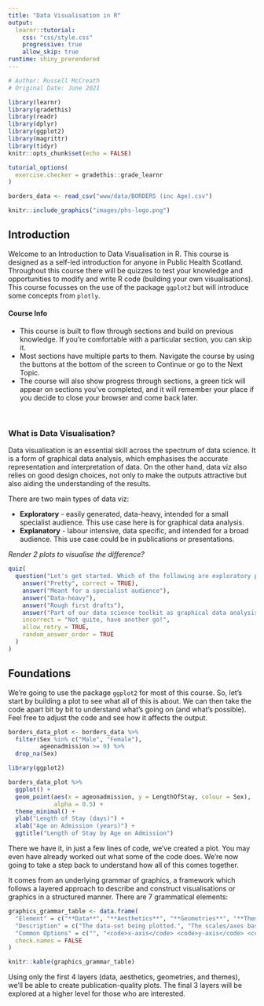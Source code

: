 ```yaml
---
title: "Data Visualisation in R"
output: 
  learnr::tutorial:
    css: "css/style.css"
    progressive: true
    allow_skip: true
runtime: shiny_prerendered
---
```


```r
# Author: Russell McCreath
# Original Date: June 2021

library(learnr)
library(gradethis)
library(readr)
library(dplyr)
library(ggplot2)
library(magrittr)
library(tidyr)
knitr::opts_chunk$set(echo = FALSE)

tutorial_options(
  exercise.checker = gradethis::grade_learnr
)

borders_data <- read_csv("www/data/BORDERS (inc Age).csv")

```

```r
knitr::include_graphics("images/phs-logo.png")
```


## Introduction

Welcome to an Introduction to Data Visualisation in R. This course is designed as a self-led introduction for anyone in Public Health Scotland. Throughout this course there will be quizzes to test your knowledge and opportunities to modify and write R code (building your own visualisations). This course focusses on the use of the package `ggplot2` but will introduce some concepts from `plotly`.

<div class="info_box">
  <h4>Course Info</h4>
  <ul>
    <li>This course is built to flow through sections and build on previous knowledge. If you're comfortable with a particular section, you can skip it.</li>
    <li>Most sections have multiple parts to them. Navigate the course by using the buttons at the bottom of the screen to Continue or go to the Next Topic.</li>
    <li>The course will also show progress through sections, a green tick will appear on sections you've completed, and it will remember your place if you decide to close your browser and come back later.</li>
  </ul>
</div>
</br>

### What is Data Visualisation?

Data visualisation is an essential skill across the spectrum of data science. It is a form of graphical data analysis, which emphasises the accurate representation and interpretation of data. On the other hand, data viz also relies on good design choices, not only to make the outputs attractive but also aiding the understanding of the results. 

There are two main types of data viz:

* **Exploratory** - easily generated, data-heavy, intended for a small specialist audience. This use case here is for graphical data analysis.
* **Explanatory** - labour intensive, data specific, and intended for a broad audience. This use case could be in publications or presentations.

*Render 2 plots to visualise the difference?*

```r
quiz(
  question("Let's get started. Which of the following are exploratory plots typically NOT?",
    answer("Pretty", correct = TRUE),
    answer("Meant for a specialist audience"),
    answer("Data-heavy"),
    answer("Rough first drafts"),
    answer("Part of our data science toolkit as graphical data analysis"),
    incorrect = "Not quite, have another go!",
    allow_retry = TRUE,
    random_answer_order = TRUE
  )
)
```


## Foundations

We're going to use the package `ggplot2` for most of this course. So, let's start by building a plot to see what all of this is about. We can then take the code apart bit by bit to understand what's going on (and what's possible). Feel free to adjust the code and see how it affects the output.

```r
borders_data_plot <- borders_data %>%
  filter(Sex %in% c("Male", "Female"),
         ageonadmission >= 0) %>% 
  drop_na(Sex)
```

```r
library(ggplot2)

borders_data_plot %>%
  ggplot() +
  geom_point(aes(x = ageonadmission, y = LengthOfStay, colour = Sex), 
             alpha = 0.5) +
  theme_minimal() +
  ylab("Length of Stay (days)") +
  xlab("Age on Admission (years)") +
  ggtitle("Length of Stay by Age on Admission")

```

There we have it, in just a few lines of code, we've created a plot. You may even have already worked out what some of the code does. We're now going to take a step back to understand how all of this comes together. 

It comes from an underlying grammar of graphics, a framework which follows a layered approach to describe and construct visualisations or graphics in a structured manner. There are 7 grammatical elements:

```r
graphics_grammar_table <- data.frame(
  "Element" = c("**Data**", "**Aesthetics**", "**Geometries**", "**Themes**", "**Statistics**", "**Coordinates**", "**Facets**"),
  "Description" = c("The data-set being plotted.", "The scales/axes based on the data dimensions. Any form of encoding, including size, shape, color and so on which are useful for plotting multiple data dimensions.", "These are popularly known as ‘geoms’. This would cover the way we would depict the data points on the visualisation. Should it be points, bars, lines and so on.", "The additional, non-data, ink on our outputs. These add value and make things look pretty.", "Statistical measures in the visualisation like measures of central tendency, spread, confidence intervals.", "What kind of a coordinate system should the visualization be based on?", "Subplots based on specific data dimensions."),
  "Common Options" = c("", "<code>x-axis</code> <code>y-axis</code> <code>colour</code> <code>fill</code> <code>size</code> <code>labels</code> <code>alpha</code> <code>shape</code> <code>line-width</code> <code>line-type</code>", "<code>point</code> <code>line</code> <code>histogram</code> <code>bar</code>", "", "<code>binning</code> <code>smoothing</code> <code>descriptive</code> <code>inferential</code>", "<code>cartesian</code> <code>fixed</code> <code>polar</code> <code>limits</code>", "<code>columns</code> <code>rows</code>"),
  check.names = FALSE
)

knitr::kable(graphics_grammar_table)

```

Using only the first 4 layers (data, aesthetics, geometries, and themes), we'll be able to create publication-quality plots. The final 3 layers will be explored at a higher level for those who are interested.
